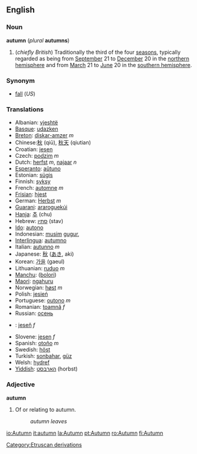 ==English==
===Noun===
'''autumn''' (''plural'' '''autumns''')

#(''chiefly British'') Traditionally the third of the four [[season]]s, typically regarded as being from [[September]] 21 to [[December]] 20 in the [[northern hemisphere]] and from [[March]] 21 to [[June]] 20 in the [[southern hemisphere]].

===Synonym===
*[[fall]] (''US'')

===Translations===
*Albanian: [[vjeshtë]]
*[[Basque]]: [[udazken]]
*[[Breton]]: [[diskar-amzer]] ''m''
*Chinese:[[秋]] (qiū), [[秋天]] (qiutian)
*Croatian: [[jesen]]
*Czech: [[podzim]] ''m''
*Dutch: [[herfst]] ''m'', [[najaar]] ''n''
*[[Esperanto]]: [[aŭtuno]]
*Estonian: [[sügis]]
*Finnish: [[syksy]]
*French: [[automne]] ''m''
*[[Frisian]]: [[hjest]]
*German: [[Herbst]] ''m''
*[[Guarani]]: [[araroguekúi]]
*[[Hanja]]: [[추]] (chu)
*Hebrew: [[סתיו]] (stav)
*[[Ido]]: [[autono]]
*Indonesian: [[musim]] [[gugur]], 
*[[Interlingua]]: [[autumno]]
*Italian: [[autunno]] ''m''
*Japanese: [[秋]] ([[あき]], aki)
*Korean: [[가을]] (gaeul)
*Lithuanian: [[ruduo]] ''m''
*[[Manchu]]: ([[bolori]])
*[[Maori]]: [[ngahuru]]
*Norwegian: [[høst]] ''m''
*Polish: [[jesień]]
*Portuguese: [[outono]] ''m''
*Romanian: [[toamnă]] ''f''
*Russian: [[осень]]
*{{sk}}: [[jeseň]] ''f''
*Slovene: [[jesen]] ''f''
*Spanish: [[otoño]] ''m''
*Swedish: [[höst]]
*Turkish: [[sonbahar]], [[güz]]
*Welsh: [[hydref]]
*[[Yiddish]]: [[האַרבּסט]] (horbst)

===Adjective===
'''autumn'''

#Of or relating to autumn.
#:''autumn leaves''

[[Category:Etruscan derivations]]

[[io:Autumn]]
[[it:autumn]]
[[la:Autumn]]
[[pt:Autumn]]
[[ro:Autumn]]
[[fi:Autumn]]